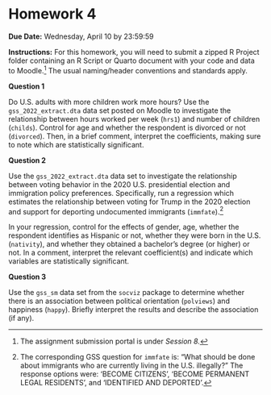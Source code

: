 # Homework 4 {.unnumbered}

**Due Date:** Wednesday, April 10 by 23:59:59

**Instructions:** For this homework, you will need to submit a zipped R Project folder containing an R Script or Quarto document with your code and data to Moodle.[^homework-4-1] The usual naming/header conventions and standards apply.

[^homework-4-1]: The assignment submission portal is under *Session 8.*

**Question 1**

Do U.S. adults with more children work more hours? Use the `gss_2022_extract.dta` data set posted on Moodle to investigate the relationship between hours worked per week (`hrs1`) and number of children (`childs`). Control for age and whether the respondent is divorced or not (`divorced`). Then, in a brief comment, interpret the coefficients, making sure to note which are statistically significant.

**Question 2**

Use the `gss_2022_extract.dta` data set to investigate the relationship between voting behavior in the 2020 U.S. presidential election and immigration policy preferences. Specifically, run a regression which estimates the relationship between voting for Trump in the 2020 election and support for deporting undocumented immigrants (`immfate`).[^homework-4-2]

[^homework-4-2]: The corresponding GSS question for `immfate` is: "What should be done about immigrants who are currently living in the U.S. illegally?" The response options were: 'BECOME CITIZENS', 'BECOME PERMANENT LEGAL RESIDENTS', and 'IDENTIFIED AND DEPORTED'.

In your regression, control for the effects of gender, age, whether the respondent identifies as Hispanic or not, whether they were born in the U.S. (`nativity`), and whether they obtained a bachelor’s degree (or higher) or not. In a comment, interpret the relevant coefficient(s) and indicate which variables are statistically significant.

**Question 3**

Use the `gss_sm` data set from the `socviz` package to determine whether there is an association between political orientation (`polviews`) and happiness (`happy`). Briefly interpret the results and describe the association (if any).
